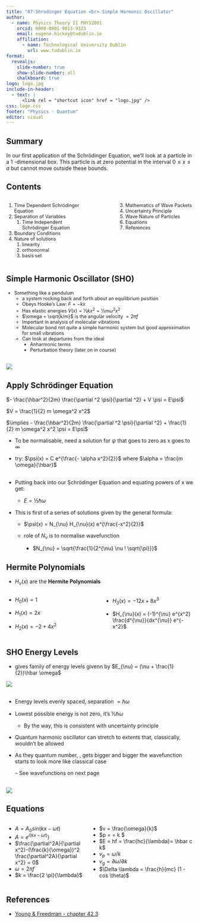 ```yaml
---
title: "07-Shrodinger Equation <br> Simple Harmonic Oscillator"
author:
  - name: Physics Theory II PHYS2001
    orcid: 0000-0001-9813-9323
    email: eugene.hickey@tudublin.ie
    affiliation: 
      - name: Technological University Dublin
        url: www.tudublin.ie
format:
  revealjs:
    slide-number: true
    show-slide-number: all
    chalkboard: true
logo: logo.jpg
include-in-header:
  - text: |
      <link rel = "shortcut icon" href = "logo.jpg" />
css: logo.css
footer: "Physics - Quantum"
editor: visual
---
```


## Summary

In our first application of the Schrödinger Equation, we'll look at a particle in a 1 -dimensional box. This particle is at zero potential in the interval $0 \leq x \leq a$ but cannot move outside these bounds.

## Contents

:::::::: columns
:::: {.column width="40%"}
::: {style="font-size: 90%;"}
1.  Time Dependent Schrödinger Equation
2.  Separation of Variables
    1.  Time Independent Schrödinger Equation
3.  Boundary Conditions
4.  Nature of solutions
    1.  linearity
    2.  orthonormal
    3.  basis set
:::
::::

::: {.column width="10%"}
:::

:::: {.column width="40%"}
::: {style="font-size: 90%;"}
3.  Mathematics of Wave Packets
4.  Uncertainty Principle
5.  Wave Nature of Particles
6.  Equations
7.  References
:::
::::
::::::::

## Simple Harmonic Oscillator  (SHO)

::: {style="font-size: 90%;"}

- Something like a pendulum
    + a system rocking back and forth about an equilibrium position
    + Obeys Hooke’s Law: $F=-kx$
    + Has elastic energies $V(x) = ½ kx^2 = ½ m \omega ^2x^2$
    + $\omega = \sqrt{k/m}$ is the angular velocity $= 2 \pi f$
    - Important in analysis of molecular vibrations
    - Molecular bond not quite a simple harmonic system but good approximation for small vibrations
    - Can look at departures from the ideal
        - Anharmonic terms
        - Perturbation theory (later on in course)
:::

## 

![](images/sho-potential.png)

## Apply Schrödinger Equation

$- \frac{\hbar^2}{2m} \frac{\partial ^2 \psi}{\partial ^2} + V \psi = E\psi$

$V = \frac{1}{2} m \omega^2 x^2$

$\implies - \frac{\hbar^2}{2m} \frac{\partial ^2 \psi}{\partial ^2} + \frac{1}{2} m \omega^2 x^2 \psi = E\psi$

- To be normalisable, need a solution for $\psi$ that goes to zero as x goes to $\infty$

- try: $\psi(x) = C e^{\frac{- \alpha x^2}{2}}$ where $\alpha = \frac{m \omega}{\hbar}$

##

- Putting back into our Schrödinger Equation and equating powers of x we get:

    + $E = ½ \hbar \omega$
    
- This is first of a series of solutions given by the general formula:

    + $\psi(x) = N_{\nu} H_{\nu}(x) e^{\frac{-x^2}{2}}$
    
    + role of $N_{\nu}$ is to normalise wavefunction
    
        - $N_{\nu} = \sqrt{\frac{1}{2^{\nu} \nu ! \sqrt{\pi}}}$
        
## Hermite Polynomials

- $H_{\nu}(x)$ are the __Hermite Polynomials__

:::: columns
::: {.column width="50%"}

- $H_0(x) = 1$
    
- $H_1(x) = 2x$
    
- $H_2(x) = -2 + 4x^2$

:::
::: {.column width="50%"}

- $H_3(x) = -12x + 8x^3$
    
- $H_{\nu}(x) = (-1)^{\nu} e^{x^2} \frac{d^{\nu}}{dx^{\nu}} e^{-x^2}$
    
:::
::::

## SHO Energy Levels

- gives family of energy levels givenn by $E_{\nu} = (\nu + \frac{1}{2})\hbar \omega$

![](images/sho-energy-levels.png)

##

- Energy levels evenly spaced, separation $= \hbar \omega$

- Lowest possible energy is not zero, it’s $½\hbar \omega$

    - By the way, this is consistent with uncertainty principle

- Quantum harmonic oscillator can stretch to extents that, classically, wouldn’t be allowed

- As they quantum number, , gets bigger and bigger the wavefunction starts to look more like classical case

    – See wavefunctions on next page

##

![](images/sho-wavefunction.png)

## Equations

::::: columns
::: {.column width="50%"}
-   $A = A_0 sin(kx - \omega t)$
-   $A = e^{i(kx - \omega t)}$)
-   $\frac{\partial^2A}{\partial x^2}-(\frac{k}{\omega})^2 \frac{\partial^2A}{\partial x^2} = 0$
-   $\omega = 2 \pi f$
-   $k = \frac{2 \pi}{\lambda}$
:::

::: {.columns width="\"50%"}
-   $v = \frac{\omega}{k}$
-   \$p = \frac{h}{\lambda} = \hbar k \$
-   $E = hf = \frac{hc}{\lambda}= \hbar c k$
-   $v_p = \omega / k$
-   $v_g = \partial \omega / \partial k$
-   $\Delta \lambda = \frac{h}{mc} (1 - cos \theta)$
:::
:::::

## References

-   [Young & Freedman - chapter 42.3](https://ebookcentral.proquest.com/lib/tudublin/reader.action?docID=5853694&ppg=1445){target="_blank"}

